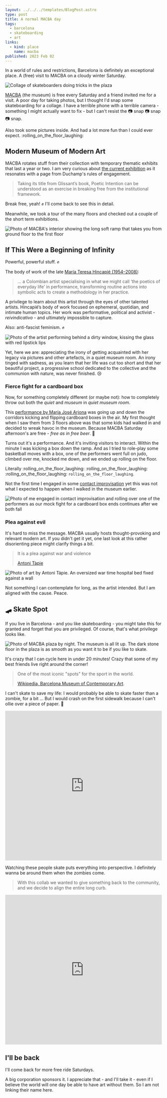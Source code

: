 ```yaml
---
layout: ../../../templates/BlogPost.astro
type: post
title: A normal MACBA day
tags:
  - barcelona
  - skateboarding
  - art
links:
  - kind: place
    name: macba
published: 2023 Feb 02
---
```


<Abstract>

In a world of rules and restrictions, Barcelona is definitely an exceptional place. A (free) visit to MACBA on a cloudy winter Saturday.

</Abstract>

<Hero>

![Collage of skateboarders doing tricks in the plaza](./media/macmacbacbaba.jpg 'MAC-MAC-BAC-BA-BA')

</Hero>

[MACBA](https://www.macba.cat/) (the museum) is free every Saturday and a friend invited me for a visit. A poor day for taking photos, but I thought I'd snap some skateboarding for a collage. I have a terrible phone with a terrible camera - something I might actually want to fix - but I can't resist the :camera: snap :camera: snap :camera: snap.

Also took some pictures inside. And had a lot more fun than I could ever expect. :rolling_on_the_floor_laughing:

## Modern Museum of Modern Art

MACBA rotates stuff from their collection with temporary thematic exhibits that last a year or two. I am very curious about [the current exhibition](https://www.macba.cat/en/art-artists/collection-exhibition) as it resonates with a page from Duchamp's rules of engagement.

> Taking its title from Glissant’s book, Poetic Intention can be understood as an exercise in breaking free from the institutional framework.

Break free, yeah! :fist: I'll come back to see this in detail.

Meanwhile, we took a tour of the many floors and checked out a couple of the short term exhibitions.

![Photo of MACBA's interior showing the long soft ramp that takes you from ground floor to the first floor](./media/macba-ramps-and-floors.jpg)

## If This Were a Beginning of Infinity

Powerful, powerful stuff. :fist:

The body of work of the late [María Teresa Hincapié (1954–2008)](https://en.wikipedia.org/wiki/Mar%C3%ADa_Teresa_Hincapi%C3%A9):

> ... a Colombian artist specialising in what we might call ‘the poetics of everyday life’ in performance, transforming routine actions into symbolic acts to create a methodology in her practice.

A privilege to learn about this artist through the eyes of other talented artists. Hincapié’s body of work focused on ephemeral, quotidian, and intimate human topics. Her work was performative, political and activist - _reivindicativo_ - and ultimately impossible to capture.

Also: anti-fascist feminism. :fist:

![Photo of the artist performing behind a dirty window, kissing the glass with red lipstick lips](./media/maria-teresa-hincapie.webp 'Vitrina, 1989. María Teresa Hincapié. // Photo by José Alejandro Restrepo')

Yet, here we are: appreciating the irony of getting acquainted with her legacy via pictures and other artefacts, in a quiet museum room. An irony tinged with sadness, as you learn that her life was cut too short and that her beautiful project, a progressive school dedicated to the collective and the communion with nature, was never finished. :cry:

### Fierce fight for a cardboard box

Now, for something completely different (or maybe not): how to completely throw out both the _quiet_ and _museum_ in _quiet museum room_.

This [performance by María José Arjona](https://www.youtube.com/watch?v=8viL9bGRrmY) was going up and down the corridors kicking and flipping cardboard boxes in the air. My first thought when I saw them from 3 floors above was that some kids had walked in and decided to wreak havoc in the museum. Because MACBA Saturday afternoon's are free - _free as in free beer_. :beer:

Turns out it's a performance. And it's inviting visitors to interact. Within the minute I was kicking a box down the ramp. And as I tried to role-play some basketball moves with a box, one of the performers went full on judo, climbed over me, knocked me down, and we ended up rolling on the floor.

Literally :rolling_on_the_floor_laughing: :rolling_on_the_floor_laughing: :rolling_on_the_floor_laughing:
`rolling_on_the_floor_laughing`.

Not the first time I engaged in some [contact improvisation](https://en.wikipedia.org/wiki/Contact_improvisation) yet this was not what I expected to happen when I walked in the museum earlier.

![Photo of me engaged in contact improvisation and rolling over one of the performers as our mock fight for a cardboard box ends continues after we both fall](./media/fierce-fight-for-a-cardboard-box.jpg 'My friend thought this was worth a picture. Thank you, mate!')

### Plea against evil

It's hard to miss the message. MACBA usually hosts thought-provoking and relevant modern art. If you didn't get it yet, one last look at this rather disorienting piece might clarify things a bit.

> It is a plea against war and violence
>
> [Antoni Tàpie](https://www.macba.cat/en/diary/tapies-rinzen)

![Photo of art by Antoni Tàpie. An oversized war time hospital bed fixed against a wall](./media/tapies-plea-against-evil.jpg 'Fuck war')

Not something I can contemplate for long, as the artist intended. But I am aligned with the cause. Peace.

## :skateboard: Skate Spot

If you live in Barcelona - and you like skateboarding - you might take this for granted and forget that you are privileged. Of course, that's what privilege looks like.

![Photo of MACBA plaza by night. The museum is all lit up. The dark stone floor in the plaza is as smooth as you want it to be if you like to skate.](./media/macba-smooth.jpg 'Privilege is smooth')

It's crazy that I can cycle here in under 20 minutes! Crazy that some of my best friends live right around the corner!

> One of the most iconic "spots" for the sport in the world.
>
> [Wikipedia, Barcelona Museum of Contemporary Art](https://en.wikipedia.org/wiki/Barcelona_Museum_of_Contemporary_Art.).

I can't skate to save my life: I would probably be able to skate faster than a zombie, for a bit ... But I would crash on the first sidewalk because I can't ollie over a piece of paper. :woozy_face:

<iframe
  width="100%"
  height="480"
  src="https://www.youtube.com/embed/0a7L0PmOQPY"
  frameBorder="0"
  allow="encrypted-media; picture-in-picture"
  allowfullscreen
></iframe>

Watching these people skate puts everything into perspective. I definitely wanna be around them when the zombies come.

> With this collab we wanted to give something back to the community, and we decide to align the entire long curb.

<iframe
  width="100%"
  height="480"
  src="https://www.youtube.com/embed/xG3yd7O-FLY"
  frameBorder="0"
  allow="encrypted-media; picture-in-picture"
  allowfullscreen
></iframe>

## I'll be back

I'll come back for more free ride Saturdays.

A big corporation sponsors it. I appreciate that - and I'll take it - even if I believe the world will one day be able to have art without them. So I am not linking their name here.

